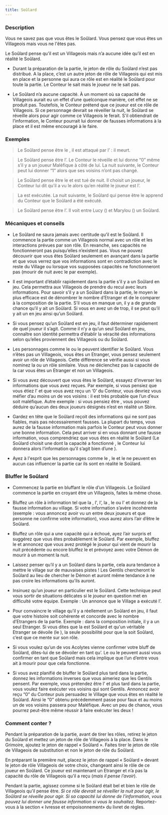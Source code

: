```yaml
---
title: Soûlard
---
```



<Role SOULARD header />

### Description

Vous ne savez pas que vous êtes le Soûlard. Vous pensez que vous êtes un Villageois mais vous ne l'êtes pas.

Le Soûlard pense qu’il est un Villageois mais n’a aucune idée qu’il est en réalité le Soûlard.

-	Durant la préparation de la partie, le jeton de rôle du Soûlard n’est pas distribué. A la place, c’est un autre jeton de rôle de Villageois qui est mis en place et la personne qui aura ce rôle est en réalité le Soûlard pour toute la partie. Le Conteur le sait mais le joueur ne le sait pas.

-	Le Soûlard n’a aucune capacité. À un moment où sa capacité de Villageois aurait eu un effet d’une quelconque manière, cet effet ne se produit pas. Toutefois, le Conteur prétend que ce joueur est ce rôle de Villageois. Si ce personnage devrait se réveiller la nuit, le Soûlard se réveille alors pour agir comme ce Villageois le ferait. S'il obtiendrait de l’information, le Conteur pourrait lui donner de fausses informations à la place et il est même encouragé à le faire.

### Exemples

> Le Soûlard pense être le <Role SOLDAT />, il est attaqué par l’<Role IMP /> : il meurt.

> Le Soûlard pense être l’<Role EMPATHIQUE />. Le Conteur le réveille et lui donne “0” même s’il y a un joueur Maléfique à côté de lui. La nuit suivante, le Conteur peut lui donner “1” alors que ses voisins n’ont pas changé.

> Le Soûlard pense être le <Role GARDIEN /> et est tué de nuit. Il choisit un joueur, le Conteur lui dit qu’il a vu le <Role VERTUEUX /> alors qu’en réalité le joueur est l’<Role EMPOISONNEUR />.

> La <Role VOYANTE /> est exécutée. La nuit suivante, le Soûlard qui pense être le <Role CROQUE_MORT /> apprend du Conteur que le Soûlard a été exécuté.

> Le Soûlard pense être l’<Role ARCHIVISTE />. Il voit entre Lucy (<Role MOINE />) et Marylou (<Role BARON />) un Soûlard.

### Mécaniques et conseils

- Le Soûlard ne saura jamais avec certitude qu’il est le Soûlard. Il commence la partie comme un Villageois normal avec un rôle et les interactions prévues par son rôle. En revanche, ses capacités ne fonctionneront pas puisqu’elles n’existent pas. Vous ne pouvez découvrir que vous êtes Soûlard seulement en avançant dans la partie et que vous verrez que vos informations sont en contradiction avec le reste du Village ou lorsque vos supposées capacités ne fonctionneront pas (mourir de nuit avec le <Role SOLDAT /> par exemple).

- Il est important d’établir rapidement dans la partie s’il y a un Soûlard en jeu. Cela permettra aux Villageois de prendre du recul avec leurs informations. Pour savoir s’il y a un Soûlard dans la partie, le moyen le plus efficace est de dénombrer le nombre d’Etranger et de le comparer à la composition de la partie. S’il vous en manque un, il y a de grande chance qu’il y ait un Soûlard. Si vous en avez un de trop, il se peut qu’il y ait un <Role BARON /> en jeu ainsi qu’un Soûlard.

- Si vous pensez qu’un Soûlard est en jeu, il faut déterminer rapidement de quel joueur il s’agit. Comme il n’y a qu’un seul Soûlard en jeu, connaître son identité permettra d’établir la véracité des informations selon qu’elles proviennent des Villageois ou du Soûlard.

- Les personnages comme le <Role CROQUE_MORT /> ou le <Role GARDIEN /> peuvent identifier le Soûlard. Vous n’êtes pas un Villageois, vous êtes un Etranger, vous pensez seulement avoir un rôle de Villageois. Cette différence se vérifie aussi si vous nominez la <Role PUCELLE /> ou un rôle similaire. Vous ne déclenchez pas la capacité de la <Role PUCELLE /> car vous êtes un Etranger et non un Villageois.

- Si vous avez découvert que vous êtes le Soûlard, essayez d’inverser les informations que vous avez reçues. Par exemple, si vous pensiez que vous étiez l’<Role EMPATHIQUE /> et que vous avez reçu un ‘0’ du Conteur, vous devriez vous méfier d’au moins un de vos voisins : il est très probable que l’un d’eux soit maléfique. Autre exemple : si vous pensiez être <Role ENQUETEUR />, vous pouvez déduire qu’aucun des deux joueurs désignés n’est en réalité un Sbire.

- Gardez en tête que le Soûlard reçoit des informations qui ne sont pas fiables, mais pas nécessairement fausses. La plupart du temps, vous aurez de la fausse information mais parfois le Conteur peut vous donner une bonne information. Cela peut arriver si en vous donnant une fausse information, vous comprendriez que vous êtes en réalité le Soûlard (Le <Role GARDIEN /> Soûlard choisit une <Role PUCELLE /> dont la capacité a fonctionné , le Conteur lui donnera alors l’information qu’il s’agit bien d’une <Role PUCELLE />).

- Ayez à l'esprit que les personnages comme le <Role MERCENAIRE />, le <Role MOINE /> et le <Role MAIRE /> ne peuvent en aucun cas influencer la partie car ils sont en réalité le Soûlard.

### Bluffer le Soûlard

- Commencez la partie en bluffant le rôle d’un Villageois. Le Soûlard commence la partie en croyant être un Villageois, faites la même chose.

- Bluffez un rôle à information tel que la <Role VOYANTE />, l'<Role ENQUETEUR />, l’<Role EMPATHIQUE />, la <Role LAVANDIERE />, le <Role CROQUE_MORT /> ou l’<Role ARCHIVISTE /> et donnez de la fausse information au village. Si votre information s’avère incohérente (exemple : vous annoncez avoir vu un <Role VERTUEUX /> entre deux joueurs et que personne ne confirme votre information), vous aurez alors l’air d’être le Soûlard.

- Bluffez un rôle qui a une capacité qui a échoué, ayez l’air surpris et suggérez que vous êtes probablement le Soûlard. Par exemple, bluffez le <Role MOINE /> et annoncez que vous avez protégé le joueur qui vient de mourir la nuit précédente ou encore bluffez le <Role SOLDAT /> et prévoyez avec votre Démon de mourir à un moment la nuit.

- Laissez penser qu’il y a un Soûlard dans la partie, cela aura tendance à mettre le village sur de mauvaises pistes ! Les Gentils chercheront le Soûlard au lieu de chercher le Démon et auront même tendance à ne pas croire les informations qu’ils auront.

- Insinuez qu’un joueur en particulier est le Soûlard. Cette technique peut vous sortir de situations délicates si le joueur en question met en difficulté votre équipe. Exemple : Un <Role CROQUE_MORT /> annonce que le Village a exécuté l’<Role EMPOISONNEUR />.

- Pour convaincre le village qu’il y a réellement un Soûlard en jeu, il faut que votre histoire soit cohérente et concorde avec le nombre d’Etrangers de la partie. Exemple : dans la composition initiale, il y a un seul Etranger. Si vous dites que la <Role PUCELLE /> est Soûlard et qu'un véritable Etranger se dévoile (le <Role VERTUEUX />), la seule possibilité pour que la <Role PUCELLE /> soit Soûlard, c’est que ce <Role VERTUEUX /> mente sur son rôle.

- Si vous voulez qu’un de vos Acolytes vienne confirmer votre bluff de Soûlard, dites-lui de se dévoiler en tant qu’<Role ARCHIVISTE />. Le <Role GARDIEN /> ou le <Role CROQUE_MORT /> peuvent aussi vous confirmer en tant que Soûlard mais cela implique que l’un d’entre vous ait à mourir pour que cela fonctionne.

- Si vous avez planifié de bluffer le Soûlard plus tard dans la partie, donnez les informations inverses que vous aimeriez que les Gentils pensent. Par exemple, vous prétendez être l’<Role EMPATHIQUE /> et plus tard dans la partie, vous voulez faire exécuter vos voisins qui sont Gentils. Annoncez avoir reçu “0” du Conteur puis persuadez le Village que vous êtes en réalité le Soûlard. Ainsi le “0” obtenu précédemment passe pour faux et au moins un de vos voisins passera pour Maléfique. Avec un peu de chance, vous pourrez peut-être même réussir à faire exécuter les deux !

### Comment conter ?

Pendant la préparation de la partie, avant de tirer les rôles, retirez le jeton du Soûlard et mettez un jeton de rôle de Villageois à la place. Dans le Grimoire, ajoutez le jeton de rappel « Soûlard ». Faites tirer le jeton de rôle de Villageois de substitution et non le jeton de rôle du Soûlard. 

En préparant la première nuit, placez le jeton de rappel « Soûlard » devant le jeton de rôle Villageois de votre choix, changeant ainsi le rôle de ce joueur en Soûlard. Ce joueur est maintenant un Etranger et n’a pas la capacité du rôle de Villageois qu’il a reçu (_mais il pense l’avoir_).

Pendant la partie, agissez comme si le Soûlard était bel et bien le rôle de Villageois qu’il pense être. _Si ce rôle devrait se réveiller la nuit pour agir, le Soûlard se réveille pour agir. Si sa capacité lui donne de l’information, vous pouvez lui donner une fausse information si vous le souhaitez_. Reportez-vous à la section « Ivresse et empoisonnement» du livret de règles.
